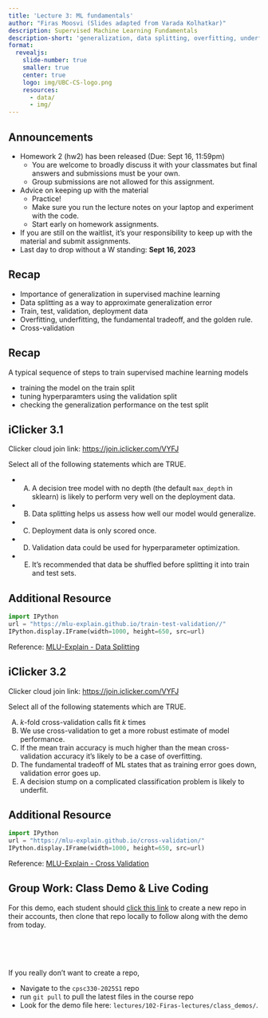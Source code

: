 ```yaml
---
title: 'Lecture 3: ML fundamentals'
author: "Firas Moosvi (Slides adapted from Varada Kolhatkar)"
description: Supervised Machine Learning Fundamentals
description-short: 'generalization, data splitting, overfitting, underfitting, the fundamental tradeoff, the golden rule'
format:
  revealjs:
    slide-number: true
    smaller: true
    center: true
    logo: img/UBC-CS-logo.png
    resources:
      - data/
      - img/
---
```


## Announcements 

- Homework 2 (hw2) has been released (Due: Sept 16, 11:59pm)
  - You are welcome to broadly discuss it with your classmates but final answers and submissions must be your own.
  - Group submissions are not allowed for this assignment.
- Advice on keeping up with the material
  - Practice!
  - Make sure you run the lecture notes on your laptop and experiment with the code. 
  - Start early on homework assignments.

- If you are still on the waitlist, it’s your responsibility to keep up with the material and submit assignments.
- Last day to drop without a W standing: **Sept 16, 2023**

## Recap

- Importance of generalization in supervised machine learning
- Data splitting as a way to approximate generalization error
- Train, test, validation, deployment data
- Overfitting, underfitting, the fundamental tradeoff, and the golden rule.
- Cross-validation

## Recap

A typical sequence of steps to train supervised machine learning models

- training the model on the train split
- tuning hyperparamters using the validation split
- checking the generalization performance on the test split

## iClicker 3.1

Clicker cloud join link: [https://join.iclicker.com/VYFJ](https://join.iclicker.com/VYFJ)

Select all of the following statements which are TRUE.

- (A) A decision tree model with no depth (the default `max_depth` in sklearn) is likely to perform very well on the deployment data.
- (B) Data splitting helps us assess how well our model would generalize.
- (C) Deployment data is only scored once.
- (D) Validation data could be used for hyperparameter optimization.
- (E) It’s recommended that data be shuffled before splitting it into train and test sets.

## Additional Resource

```python
import IPython
url = "https://mlu-explain.github.io/train-test-validation//"
IPython.display.IFrame(width=1000, height=650, src=url)
```

Reference: [MLU-Explain - Data Splitting](https://mlu-explain.github.io/train-test-validation/)


## iClicker 3.2

Clicker cloud join link: [https://join.iclicker.com/VYFJ](https://join.iclicker.com/VYFJ)

Select all of the following statements which are TRUE.

(A) $k$-fold cross-validation calls fit $k$ times
(B) We use cross-validation to get a more robust estimate of model performance.
(C) If the mean train accuracy is much higher than the mean cross-validation accuracy it’s likely to be a case of overfitting.
(D) The fundamental tradeoff of ML states that as training error goes down, validation error goes up.
(E) A decision stump on a complicated classification problem is likely to underfit.

## Additional Resource

```python
import IPython
url = "https://mlu-explain.github.io/cross-validation/"
IPython.display.IFrame(width=1000, height=650, src=url)
```

Reference: [MLU-Explain - Cross Validation](https://mlu-explain.github.io/cross-validation/)

## Group Work: Class Demo & Live Coding

For this demo, each student should [click this link](https://github.com/new?template_name=lecture3_demo&template_owner=ubc-cpsc330) to create a new repo in their accounts, then clone that repo locally to follow along with the demo from today.

<br>
<br>
<br>

If you really don't want to create a repo,

- Navigate to the `cpsc330-2025S1` repo
- run `git pull` to pull the latest files in the course repo
- Look for the demo file here: `lectures/102-Firas-lectures/class_demos/`.